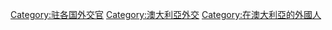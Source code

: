 [[Category:驻各国外交官|Category:驻各国外交官]]
[[Category:澳大利亞外交|Category:澳大利亞外交]]
[[Category:在澳大利亞的外國人|Category:在澳大利亞的外國人]]